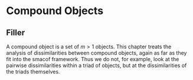 # Compound Objects {#compound}

## Filler

A compound object is a set of $m>1$ objects. This chapter treats the
analysis of dissimilarities between compound objects, again as far as they fit into the smacof framework. Thus we do not, for example, look at the
pairwise dissimilarities within a triad of objects, but at the dissimilarities of the triads themselves.